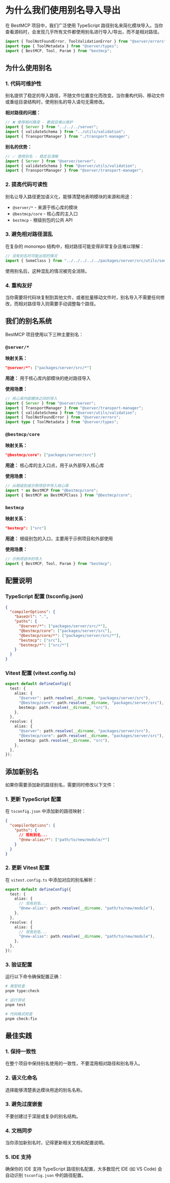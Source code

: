 # 为什么我们使用别名导入导出

在 BestMCP 项目中，我们广泛使用 TypeScript 路径别名来简化模块导入。当你查看源码时，会发现几乎所有文件都使用别名进行导入/导出，而不是相对路径。

```ts
import { ToolNotFoundError, ToolValidationError } from "@server/errors";
import type { ToolMetadata } from "@server/types";
import { BestMCP, Tool, Param } from "bestmcp";
```

## 为什么使用别名

### 1. **代码可维护性**

别名提供了稳定的导入路径，不随文件位置变化而改变。当你重构代码、移动文件或重组目录结构时，使用别名的导入语句无需修改。

**相对路径的问题：**
```ts
// ❌ 使用相对路径 - 脆弱且难以维护
import { Server } from "../../../server";
import { validateSchema } from "../utils/validation";
import { TransportManager } from "./transport-manager";
```

**别名的优势：**
```ts
// ✅ 使用别名 - 稳定且清晰
import { Server } from "@server/server";
import { validateSchema } from "@server/utils/validation";
import { TransportManager } from "@server/transport-manager";
```

### 2. **提高代码可读性**

别名让导入路径更加语义化，能够清楚地表明模块的来源和用途：

- `@server/*` - 来源于核心库的模块
- `@bestmcp/core` - 核心库的主入口
- `bestmcp` - 根级别包的公共 API

### 3. **避免相对路径混乱**

在复杂的 monorepo 结构中，相对路径可能变得非常复杂且难以理解：

```ts
// 没有别名时可能出现的情况
import { SomeClass } from "../../../../../packages/server/src/utils/some-class";
```

使用别名后，这种混乱的情况被完全消除。

### 4. **重构友好**

当你需要将代码块复制到其他文件，或者批量移动文件时，别名导入不需要任何修改，而相对路径导入则需要手动调整每个路径。

## 我们的别名系统

BestMCP 项目使用以下三种主要别名：

### `@server/*`

**映射关系：**
```json
"@server/*": ["packages/server/src/*"]
```

**用途：** 用于核心库内部模块的绝对路径导入

**使用场景：**
```ts
// 核心库内部模块之间的导入
import { Server } from "@server/server";
import { TransportManager } from "@server/transport-manager";
import { validateSchema } from "@server/utils/validation";
import { ToolNotFoundError } from "@server/errors";
import type { ToolMetadata } from "@server/types";
```

### `@bestmcp/core`

**映射关系：**
```json
"@bestmcp/core": ["packages/server/src"]
```

**用途：** 核心库的主入口点，用于从外部导入核心库

**使用场景：**
```ts
// 从根级别或示例项目中导入核心库
import * as BestMCP from "@bestmcp/core";
import { BestMCP as BestMCPClass } from "@bestmcp/core";
```

### `bestmcp`

**映射关系：**
```json
"bestmcp": ["src"]
```

**用途：** 根级别包的入口，主要用于示例项目和外部使用

**使用场景：**
```ts
// 示例项目中的导入
import { BestMCP, Tool, Param } from "bestmcp";
```

## 配置说明

### TypeScript 配置 (tsconfig.json)

```json
{
  "compilerOptions": {
    "baseUrl": ".",
    "paths": {
      "@server/*": ["packages/server/src/*"],
      "@bestmcp/core": ["packages/server/src"],
      "@bestmcp/core/*": ["packages/server/src/*"],
      "bestmcp": ["src"],
      "bestmcp/*": ["src/*"]
    }
  }
}
```

### Vitest 配置 (vitest.config.ts)

```typescript
export default defineConfig({
  test: {
    alias: {
      "@server": path.resolve(__dirname, "packages/server/src"),
      "@bestmcp/core": path.resolve(__dirname, "packages/server/src"),
      bestmcp: path.resolve(__dirname, "src"),
    },
  },
  resolve: {
    alias: {
      "@server": path.resolve(__dirname, "packages/server/src"),
      "@bestmcp/core": path.resolve(__dirname, "packages/server/src"),
      bestmcp: path.resolve(__dirname, "src"),
    },
  },
});
```

## 添加新别名

如果你需要添加新的路径别名，需要同时修改以下文件：

### 1. 更新 TypeScript 配置

在 `tsconfig.json` 中添加新的路径映射：

```json
{
  "compilerOptions": {
    "paths": {
      // 现有别名...
      "@new-alias/*": ["path/to/new/module/*"]
    }
  }
}
```

### 2. 更新 Vitest 配置

在 `vitest.config.ts` 中添加对应的别名解析：

```typescript
export default defineConfig({
  test: {
    alias: {
      // 现有别名...
      "@new-alias": path.resolve(__dirname, "path/to/new/module"),
    },
  },
  resolve: {
    alias: {
      // 现有别名...
      "@new-alias": path.resolve(__dirname, "path/to/new/module"),
    },
  },
});
```

### 3. 验证配置

运行以下命令确保配置正确：

```bash
# 类型检查
pnpm type:check

# 运行测试
pnpm test

# 代码格式检查
pnpm check:fix
```

## 最佳实践

### 1. **保持一致性**

在整个项目中保持别名使用的一致性，不要混用相对路径和别名导入。

### 2. **语义化命名**

选择能够清楚表达模块用途的别名名称。

### 3. **避免过度嵌套**

不要创建过于深层或复杂的别名结构。

### 4. **文档同步**

当你添加新别名时，记得更新相关文档和配置说明。

### 5. **IDE 支持**

确保你的 IDE 支持 TypeScript 路径别名配置，大多数现代 IDE (如 VS Code) 会自动识别 `tsconfig.json` 中的路径配置。
